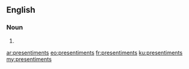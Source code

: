 ==English==

===Noun===
{{head|en|plural}}

# {{plural of|presentiment|lang=en}}

[[ar:presentiments]]
[[eo:presentiments]]
[[fr:presentiments]]
[[ku:presentiments]]
[[my:presentiments]]